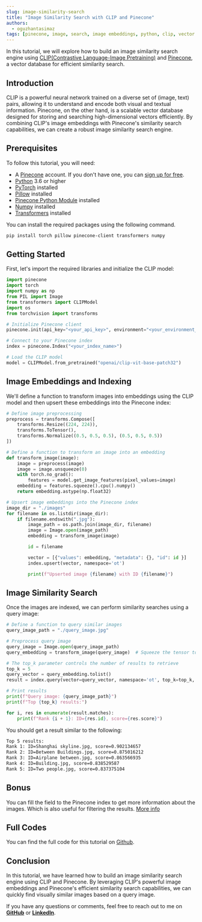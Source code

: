 ```yaml
---
slug: image-similarity-search
title: "Image Similarity Search with CLIP and Pinecone"
authors:
  - oguzhantasimaz
tags: [pinecone, image, search, image embeddings, python, clip, vector database, similarity search]
---
```


In this tutorial, we will explore how to build an image similarity search engine using [CLIP(Contrastive Language-Image Pretraining)](https://openai.com/blog/clip) and [Pinecone](https://www.pinecone.io/), a vector database for efficient similarity search. <br/>

## Introduction

CLIP is a powerful neural network trained on a diverse set of (image, text) pairs, allowing it to understand and encode both visual and textual information. Pinecone, on the other hand, is a scalable vector database designed for storing and searching high-dimensional vectors efficiently. By combining CLIP's image embeddings with Pinecone's similarity search capabilities, we can create a robust image similarity search engine.

## Prerequisites

To follow this tutorial, you will need:

- A [Pinecone](https://www.pinecone.io/) account. If you don't have one, you can [sign up for free](https://www.pinecone.io/start/).
- [Python](https://www.python.org/downloads/) 3.6 or higher
- [PyTorch](https://pytorch.org/get-started/locally/) installed
- [Pillow](https://pillow.readthedocs.io/en/stable/) installed
- [Pinecone Python Module](https://docs.pinecone.io/docs/python-client) installed
- [Numpy](https://numpy.org/install/) installed
- [Transformers](https://huggingface.co/transformers/installation.html) installed 

You can install the required packages using the following command.

```bash 
pip install torch pillow pinecone-client transformers numpy
```

## Getting Started

First, let's import the required libraries and initialize the CLIP model:

```python
import pinecone
import torch
import numpy as np
from PIL import Image
from transformers import CLIPModel
import os
from torchvision import transforms

# Initialize Pinecone client
pinecone.init(api_key="<your_api_key>", environment="<your_environment_name>")

# Connect to your Pinecone index
index = pinecone.Index("<your_index_name>")

# Load the CLIP model
model = CLIPModel.from_pretrained("openai/clip-vit-base-patch32")

```

## Image Embeddings and Indexing

We'll define a function to transform images into embeddings using the CLIP model and then upsert these embeddings into the Pinecone index:

```python
# Define image preprocessing
preprocess = transforms.Compose([
    transforms.Resize((224, 224)),
    transforms.ToTensor(),
    transforms.Normalize((0.5, 0.5, 0.5), (0.5, 0.5, 0.5))
])

# Define a function to transform an image into an embedding
def transform_image(image):
    image = preprocess(image)
    image = image.unsqueeze(0)
    with torch.no_grad():
        features = model.get_image_features(pixel_values=image)
    embedding = features.squeeze().cpu().numpy()
    return embedding.astype(np.float32)

# Upsert image embeddings into the Pinecone index
image_dir = "./images"
for filename in os.listdir(image_dir):
    if filename.endswith(".jpg"):
        image_path = os.path.join(image_dir, filename)
        image = Image.open(image_path)
        embedding = transform_image(image)

        id = filename

        vector = [{"values": embedding, "metadata": {}, "id": id }]
        index.upsert(vector, namespace='ot')

        print(f"Upserted image {filename} with ID {filename}")
```

## Image Similarity Search

Once the images are indexed, we can perform similarity searches using a query image:

```python
# Define a function to query similar images
query_image_path = "./query_image.jpg"

# Preprocess query image
query_image = Image.open(query_image_path)
query_embedding = transform_image(query_image)  # Squeeze the tensor to remove batch dimension

# The top_k parameter controls the number of results to retrieve
top_k = 5
query_vector = query_embedding.tolist()
result = index.query(vector=query_vector, namespace='ot', top_k=top_k, include_metadata=True, include_values=True)

# Print results
print(f"Query image: {query_image_path}")
print(f"Top {top_k} results:")

for i, res in enumerate(result.matches):
    print(f"Rank {i + 1}: ID={res.id}, score={res.score}")
```

You should get a result similar to the following:

```bash
Top 5 results:
Rank 1: ID=Shanghai skyline.jpg, score=0.902134657
Rank 2: ID=Between Buildings.jpg, score=0.875016212
Rank 3: ID=Airplane between.jpg, score=0.863566935
Rank 4: ID=Building.jpg, score=0.838529587
Rank 5: ID=Two people.jpg, score=0.837375104
```

## Bonus

You can fill the field to the Pinecone index to get more information about the images.
Which is also useful for filtering the results. [More info](https://docs.pinecone.io/docs/metadata-filtering) <br/>

## Full Codes

You can find the full code for this tutorial on [Github](https://github.com/oguzhantasimaz/image-similarity-search). <br/>

## Conclusion

In this tutorial, we have learned how to build an image similarity search engine using CLIP and Pinecone. By leveraging CLIP's powerful image embeddings and Pinecone's efficient similarity search capabilities, we can quickly find visually similar images based on a query image. <br/>

If you have any questions or comments, feel free to reach out to me on **[GitHub](https://github.com/oguzhantasimaz)** or **[LinkedIn](https://www.linkedin.com/in/oguzhantasimaz/)**. <br/>